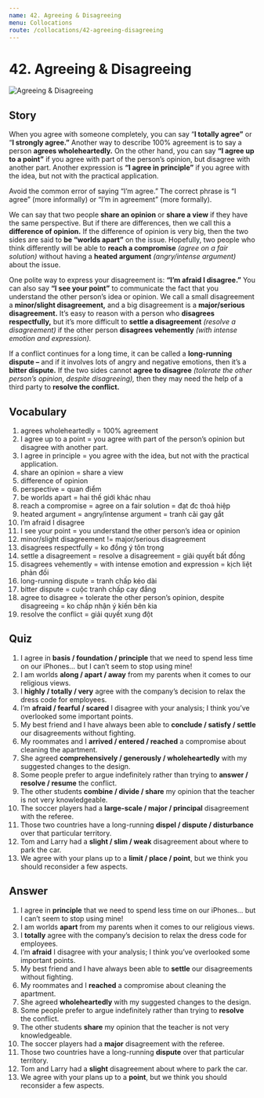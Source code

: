 ```yaml
---
name: 42. Agreeing & Disagreeing
menu: Collocations
route: /collocations/42-agreeing-disagreeing
---
```



# 42. Agreeing & Disagreeing

<Image src={agreeingDisagreeingImg} alt="Agreeing & Disagreeing" />

## Story

When you agree with someone completely, you can say “**I totally agree”** or “**I strongly agree.”** Another way to describe 100% agreement is to say a person **agrees wholeheartedly.** On the other hand, you can say **“I agree up to a point”** if you agree with part of the person’s opinion, but disagree with another part. Another expression is **“I agree in principle”** if you agree with the idea, but not with the practical application.

Avoid the common error of saying “I’m agree.” The correct phrase is “I agree” (more informally) or “I’m in agreement” (more formally).

We can say that two people **share an opinion** or **share a view** if they have the same perspective. But if there are differences, then we call this a **difference of opinion.** If the difference of opinion is very big, then the two sides are said to **be “worlds apart”** on the issue. Hopefully, two people who think differently will be able to **reach a compromise** _(agree on a fair solution)_ without having a **heated argument** _(angry/intense argument)_ about the issue.

One polite way to express your disagreement is: **“I’m afraid I disagree.”** You can also say **“I see your point”** to communicate the fact that you understand the other person’s idea or opinion. We call a small disagreement a **minor/slight disagreement,** and a big disagreement is a **major/serious disagreement.** It’s easy to reason with a person who **disagrees respectfully,** but it’s more difficult to **settle a disagreement** _(resolve a disagreement)_ if the other person **disagrees vehemently** _(with intense emotion and expression)._

If a conflict continues for a long time, it can be called a **long-running dispute –** and if it involves lots of angry and negative emotions, then it’s a **bitter dispute.** If the two sides cannot **agree to disagree** _(tolerate the other person’s opinion, despite disagreeing),_ then they may need the help of a third party to **resolve the conflict.**

## Vocabulary

1. agrees wholeheartedly = 100% agreement
2. I agree up to a point = you agree with part of the person’s opinion but disagree with another part.
3. I agree in principle = you agree with the idea, but not with the practical application.
4. share an opinion = share a view
5. difference of opinion
6. perspective = quan điểm
7. be worlds apart = hai thế giới khác nhau
8. reach a compromise = agree on a fair solution = đạt đc thoả hiệp
9. heated argument = angry/intense argument = tranh cãi gay gắt
10. I’m afraid I disagree
11. I see your point = you understand the other person’s idea or opinion
12. minor/slight disagreement != major/serious disagreement
13. disagrees respectfully = ko đồng ý tôn trọng
14. settle a disagreement = resolve a disagreement = giải quyết bất đồng
15. disagrees vehemently = with intense emotion and expression = kịch liệt phản đối
16. long-running dispute = tranh chấp kéo dài
17. bitter dispute = cuộc tranh chấp cay đắng
18. agree to disagree = tolerate the other person’s opinion, despite disagreeing = ko chấp nhận ý kiến bên kia
19. resolve the conflict = giải quyết xung đột

## Quiz

1. I agree in **basis / foundation / principle** that we need to spend less time on our iPhones… but I can’t seem to stop using mine!
2. I am worlds **along / apart / away** from my parents when it comes to our religious views.
3. I **highly / totally / very** agree with the company’s decision to relax the dress code for employees.
4. I’m **afraid / fearful / scared** I disagree with your analysis; I think you’ve overlooked some important points.
5. My best friend and I have always been able to **conclude / satisfy / settle** our disagreements without fighting.
6. My roommates and I **arrived / entered / reached** a compromise about cleaning the apartment.
7. She agreed **comprehensively / generously / wholeheartedly** with my suggested changes to the design.
8. Some people prefer to argue indefinitely rather than trying to **answer / resolve / resume** the conflict.
9. The other students **combine / divide / share** my opinion that the teacher is not very knowledgeable.
10. The soccer players had a **large-scale / major / principal** disagreement with the referee.
11. Those two countries have a long-running **dispel / dispute / disturbance** over that particular territory.
12. Tom and Larry had a **slight / slim / weak** disagreement about where to park the car.
13. We agree with your plans up to a **limit / place / point**, but we think you should reconsider a few aspects.

## Answer

1. I agree in **principle** that we need to spend less time on our iPhones… but I can’t seem to stop using mine!
2. I am worlds **apart** from my parents when it comes to our religious views.
3. I **totally** agree with the company’s decision to relax the dress code for employees.
4. I’m **afraid** I disagree with your analysis; I think you’ve overlooked some important points.
5. My best friend and I have always been able to **settle** our disagreements without fighting.
6. My roommates and I **reached** a compromise about cleaning the apartment.
7. She agreed **wholeheartedly** with my suggested changes to the design.
8. Some people prefer to argue indefinitely rather than trying to **resolve** the conflict.
9. The other students **share** my opinion that the teacher is not very knowledgeable.
10. The soccer players had a **major** disagreement with the referee.
11. Those two countries have a long-running **dispute** over that particular territory.
12. Tom and Larry had a **slight** disagreement about where to park the car.
13. We agree with your plans up to a **point**, but we think you should reconsider a few aspects.

